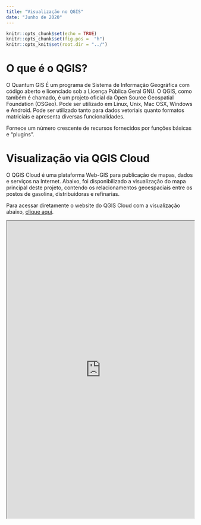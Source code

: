 ```yaml
---
title: "Visualização no QGIS"
date: "Junho de 2020"
---
```


```r
knitr::opts_chunk$set(echo = TRUE)
knitr::opts_chunk$set(fig.pos =  "h")
knitr::opts_knit$set(root.dir = "../")
```

# O que é o QGIS?

O Quantum GIS É um programa de Sistema de Informação Geográfica com código aberto e licenciado sob a Licença Pública Geral GNU. O QGIS, como também é chamado, é um projeto oficial da Open Source Geospatial Foundation (OSGeo). Pode ser utilizado em Linux, Unix, Mac OSX, Windows e Android. Pode ser utilizado tanto para dados vetoriais quanto formatos matriciais e apresenta diversas funcionalidades.

Fornece um número crescente de recursos fornecidos por funções básicas e “plugins”. 

# Visualização via QGIS Cloud

O QGIS Cloud é uma plataforma Web-GIS para publicação de mapas, dados e serviços na Internet. Abaixo, foi disponibilizado a visualização do mapa principal deste projeto, contendo os relacionamentos geoespaciais entre os postos de gasolina, distribuidoras e refinarias.

Para acessar diretamente o website do QGIS Cloud com a visualização abaixo, [clique aqui](https://qgiscloud.com/RodriGonca/qgis_project/?bl=&l=Refinarias%2CDistribuidoras%2CDistancias%20Sedes%20para%20Distribuidoras%2CDistancias%20Sedes%20para%20Refinarias%2CPostos%2CSedes%20de%20Municipios%2CCidades%20Pesquisadas%2CUFs%2CGoogle%20Maps&t=qgis_project&e=-98.16312%2C-50.59903%2C23.66504%2C10.07711).

<iframe src="https://qgiscloud.com/RodriGonca/qgis_project/?bl=&l=Refinarias%2CDistribuidoras%2CDistancias%20Sedes%20para%20Distribuidoras%2CDistancias%20Sedes%20para%20Refinarias%2CPostos%2CSedes%20de%20Municipios%2CCidades%20Pesquisadas%2CUFs%2CGoogle%20Maps&t=qgis_project&e=-98.16312%2C-50.59903%2C23.66504%2C10.07711" width="100%" height="800" scrolling= "yes"></iframe>